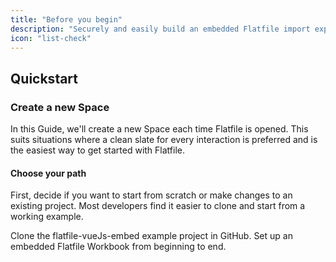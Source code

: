 ```yaml
---
title: "Before you begin"
description: "Securely and easily build an embedded Flatfile import experience into your Vue application."
icon: "list-check"
---
```


## Quickstart

### Create a new Space

In this Guide, we'll create a new Space each time Flatfile is opened. This suits situations where a clean slate for every interaction is preferred and is the easiest way to get started with Flatfile.

#### Choose your path

First, decide if you want to start from scratch or make changes to an existing project. Most developers find it easier to clone and start from a working example.

<CardGroup cols={2}>
  <Card
    title="Start from a working example - WIP"
    href="https://github.com/FlatFilers/flatfile-vueJs-embed"
    icon="star"
  >
    Clone the flatfile-vueJs-embed example project in GitHub.
  </Card>
  <Card title="Start from scratch" href="../vue/new_space" icon="pencil">
    Set up an embedded Flatfile Workbook from beginning to end.
  </Card>
</CardGroup>
